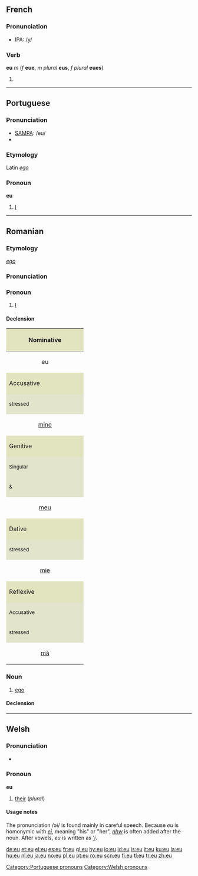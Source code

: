 {{see|Eu|EU|.eu}}

==French==
===Pronunciation===
*IPA: /y/
===Verb===
'''eu''' ''m'' (''f'' '''eue''', ''m plural'' '''eus''', ''f plural'' '''eues''')

# {{past participle of|lang=French|[[avoir]]}}

----

==Portuguese==
{{Template:Portuguese personal pronouns}}

===Pronunciation===
*[[w:SAMPA|SAMPA]]: /eu/
*{{IPA|lang=pt|/eu/}}

===Etymology===
Latin ''[[ego]]''

===Pronoun===
'''eu'''

# [[I]]

[[Category:Portuguese pronouns]]

----

==Romanian==

===Etymology===
{{L.|ro}} ''[[ego]]''

===Pronunciation===
{{IPA|[jew] or [jo]|lang=ro}}

===Pronoun===
{{infl|ro|personal pronoun|first-person singular}}

# [[I]]

====Declension====

{| style="background:#F0F0F0" cellpadding="3"
|-
! colspan="4" style="height:3em;background:#e2e4c0" | Nominative
|-
| colspan="4"  align="center"| eu

|-
! colspan="4" style="height:3em;background:#e2e4c0" | Accusative
|-
! colspan="2" width="50%" style="background:#e2e4cb" | <small>stressed</small>
! colspan="2" width="50%" style="background:#e2e4cb" | <small>unstressed</small>
|-
| colspan="2" align="center"| [[mine]]
| colspan="2" align="center"| [[mă]]

|-
! colspan="4" style="height:3em;background:#e2e4c0" | Genitive
|-
! colspan="2" width="50%" style="background:#e2e4cb" | <small>Singular</small>
! colspan="2" width="50%" style="background:#e2e4cb" | <small>Plural</small>
|-
! width="25%" style="background:#e2e4cb" | <small>{{m}} & {{n}}</small>
! width="25%" style="background:#e2e4cb" | <small>{{f}}</small>
! width="25%" style="background:#e2e4cb" | <small>{{m}}</small>
! width="25%" style="background:#e2e4cb" | <small>{{f}} & {{n}}</small>
|-
| align="center" | [[meu]]
| align="center" | [[mea]]
| align="center" | [[mei]]
| align="center" | [[mele]]

|-
! colspan="4" style="height:3em;background:#e2e4c0" | Dative
|-
! colspan="2" width="50%" style="background:#e2e4cb" | <small>stressed</small>
! colspan="2" width="50%" style="background:#e2e4cb" | <small>unstressed</small>
|-
| colspan="2" align="center"| [[mie]]
| colspan="2" align="center"| [[îmi]]

|-
! colspan="4" style="height:3em;background:#e2e4c0" | Reflexive
|-
! colspan="2" width="50%" style="background:#e2e4cb" | <small>Accusative</small>
! colspan="2" width="50%" style="background:#e2e4cb" | <small>Dative</small>
|-
! width="25%" style="background:#e2e4cb" | <small>stressed</small>
! width="25%" style="background:#e2e4cb" | <small>unstressed</small>
! width="25%" style="background:#e2e4cb" | <small>stressed</small>
! width="25%" style="background:#e2e4cb" | <small>unstressed</small>
|-
| align="center" | [[mă]]
| align="center" | [[mine]]
| align="center" | [[mie]]
| align="center" | [[îmi]]
|}

===Noun===
{{ro-noun|gend=n|pl=euri}}

# [[ego]]

====Declension====
{{ro-noun-n|pl=euri|def=eul}}

----

==Welsh==

===Pronunciation===
*{{IPA|/i/; /əi/}}

===Pronoun===
'''eu'''

# [[their]] (''plural'')

====Usage notes====
The pronunciation /əi/ is found mainly in careful speech. Because ''eu'' is homonymic with ''[[ei#Welsh|ei]]'', meaning "his" or "her", ''[[nhw]]'' is often added after the noun. After vowels, ''eu'' is written as ''[['i#Welsh|’i]]''.

[[Category:Welsh pronouns]]

[[de:eu]]
[[et:eu]]
[[el:eu]]
[[es:eu]]
[[fr:eu]]
[[gl:eu]]
[[hy:eu]]
[[io:eu]]
[[id:eu]]
[[is:eu]]
[[it:eu]]
[[ku:eu]]
[[la:eu]]
[[hu:eu]]
[[nl:eu]]
[[ja:eu]]
[[no:eu]]
[[pl:eu]]
[[pt:eu]]
[[ro:eu]]
[[scn:eu]]
[[fi:eu]]
[[tl:eu]]
[[tr:eu]]
[[zh:eu]]